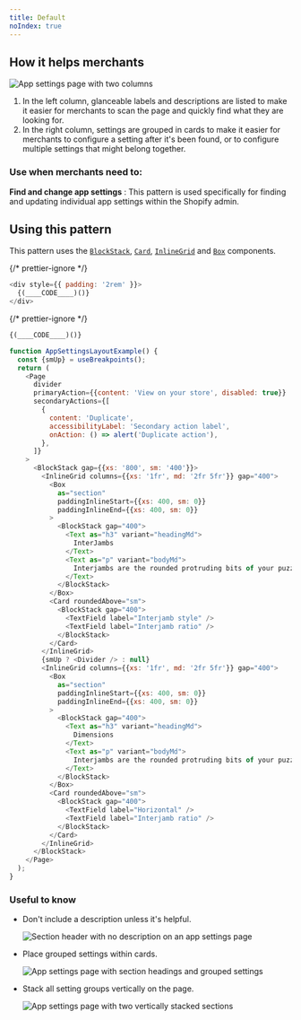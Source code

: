 ```yaml
---
title: Default
noIndex: true
---
```


<HowItHelps>

## How it helps merchants

![App settings page with two columns](/images/patterns/app-settings-layout/app-settings-cover-image.png)

1. In the left column, glanceable labels and descriptions are listed to make it easier for merchants to scan the page and quickly find what they are looking for.
2. In the right column, settings are grouped in cards to make it easier for merchants to configure a setting after it's been found, or to configure multiple settings that might belong together.

<DefinitionTable>

### Use when merchants need to:

**Find and change app settings**
: This pattern is used specifically for finding and updating individual app settings within the Shopify admin.

</DefinitionTable>

</HowItHelps>

<Usage>

## Using this pattern

This pattern uses the [`BlockStack`](/components/layout-and-structure/block-stack), [`Card`](/components/layout-and-structure/card), [`InlineGrid`](/components/layout-and-structure/inline-grid) and [`Box`](/components/layout-and-structure/box) components.

{/* prettier-ignore */}
```javascript {"type":"previewContext","for":"example"}
<div style={{ padding: '2rem' }}>
  {(____CODE____)()}
</div>
```

{/* prettier-ignore */}
```javascript {"type":"sandboxContext","for":"example"}
{(____CODE____)()}
```

```javascript {"type":"livePreview","id":"example","title":"App settings layout"}
function AppSettingsLayoutExample() {
  const {smUp} = useBreakpoints();
  return (
    <Page
      divider
      primaryAction={{content: 'View on your store', disabled: true}}
      secondaryActions={[
        {
          content: 'Duplicate',
          accessibilityLabel: 'Secondary action label',
          onAction: () => alert('Duplicate action'),
        },
      ]}
    >
      <BlockStack gap={{xs: '800', sm: '400'}}>
        <InlineGrid columns={{xs: '1fr', md: '2fr 5fr'}} gap="400">
          <Box
            as="section"
            paddingInlineStart={{xs: 400, sm: 0}}
            paddingInlineEnd={{xs: 400, sm: 0}}
          >
            <BlockStack gap="400">
              <Text as="h3" variant="headingMd">
                InterJambs
              </Text>
              <Text as="p" variant="bodyMd">
                Interjambs are the rounded protruding bits of your puzzlie piece
              </Text>
            </BlockStack>
          </Box>
          <Card roundedAbove="sm">
            <BlockStack gap="400">
              <TextField label="Interjamb style" />
              <TextField label="Interjamb ratio" />
            </BlockStack>
          </Card>
        </InlineGrid>
        {smUp ? <Divider /> : null}
        <InlineGrid columns={{xs: '1fr', md: '2fr 5fr'}} gap="400">
          <Box
            as="section"
            paddingInlineStart={{xs: 400, sm: 0}}
            paddingInlineEnd={{xs: 400, sm: 0}}
          >
            <BlockStack gap="400">
              <Text as="h3" variant="headingMd">
                Dimensions
              </Text>
              <Text as="p" variant="bodyMd">
                Interjambs are the rounded protruding bits of your puzzlie piece
              </Text>
            </BlockStack>
          </Box>
          <Card roundedAbove="sm">
            <BlockStack gap="400">
              <TextField label="Horizontal" />
              <TextField label="Interjamb ratio" />
            </BlockStack>
          </Card>
        </InlineGrid>
      </BlockStack>
    </Page>
  );
}
```

</Usage>

### Useful to know

<SideBySide>

- Don't include a description unless it's helpful.

  ![Section header with no description on an app settings page](/images/patterns/app-settings-layout/app-settings-usage-1.png)

- Place grouped settings within cards.

  ![App settings page with section headings and grouped settings](/images/patterns/app-settings-layout/app-settings-usage-2.png)

- Stack all setting groups vertically on the page.

  ![App settings page with two vertically stacked sections](/images/patterns/app-settings-layout/app-settings-usage-3.png)

</SideBySide>
